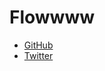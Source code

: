 # Flowwww

- [GitHub](https://github.com/johno/gatsby-theme-documentation)
- [Twitter](https://twitter.com/4lpine)

